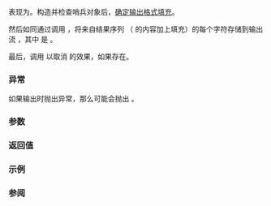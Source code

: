 {{title|operator&lt;&lt;{{small|(std::basic_string_view)}}}}
{{cpp/string/basic_string_view/navbar}}
{{dcl begin}}
{{dcl header|string_view}}
{{dcl|since=c++17|
template&lt; class CharT, class Traits &gt;
std::basic_ostream&lt;CharT, Traits&gt;&amp;
    operator&lt;&lt;( std::basic_ostream&lt;CharT, Traits&gt;&amp; os, 
                std::basic_string_view&lt;CharT, Traits&gt; v );
}}
{{dcl end}}

表现为{{named req|FormattedOutputFunction}}。构造并检查哨兵对象后，[[cpp/named req/FormattedOutputFunction#填充|确定输出格式填充]]。

然后如同通过调用 {{c|os.rdbuf()-&gt;sputn(seq, n)}}，将来自结果序列 {{c|seq}}（{{c|v}} 的内容加上填充）的每个字符存储到输出流 {{c|os}}，其中 {{c|n}} 是 {{c|std::max(os.width(), str.size())}}。

最后，调用 {{c|os.width(0)}} 以取消 {{lc|std::setw}} 的效果，如果存在。

===异常===
如果输出时抛出异常，那么可能会抛出 {{lc|std::ios_base::failure}}。

===参数===
{{par begin}}
{{par|os|字符输出流}}
{{par|v|要插入的视图}}
{{par end}}

===返回值===
{{c|os}}

===示例===
{{example
|code=
#include &lt;iomanip&gt;
#include &lt;iostream&gt;
#include &lt;string_view&gt;

int main()
{
    constexpr std::string_view s{"abc"};
    constexpr int width{5};

    // fill/left/right 属性保留不变直至被修改
    std::cout &lt;&lt; std::setfill('-');
    std::cout &lt;&lt; std::left;

    std::cout &lt;&lt; '[' &lt;&lt; std::setw(width) &lt;&lt; s &lt;&lt; "]\n";
    std::cout &lt;&lt; '[' &lt;&lt; std::setw(width) &lt;&lt; s &lt;&lt; "]\n";

    std::cout &lt;&lt; std::right;
    std::cout &lt;&lt; '[' &lt;&lt; std::setw(width) &lt;&lt; s &lt;&lt; "]\n";

    // 每次调用后重置宽度
    std::cout &lt;&lt; '[' &lt;&lt; s &lt;&lt; "]\n";
}
|output=
[abc--]
[abc--]
[--abc]
[abc]
}}

===参阅===
{{dsc begin}}
{{dsc inc|cpp/string/basic_string/dsc operator ltltgtgt}}
{{dsc end}}

{{langlinks|en|es|ja|ru}}
